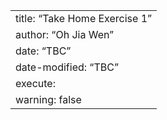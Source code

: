 ---
title: "Take Home Exercise 1"
author: "Oh Jia Wen"
date: "TBC"
date-modified: "TBC"
execute: 
  warning: false
---